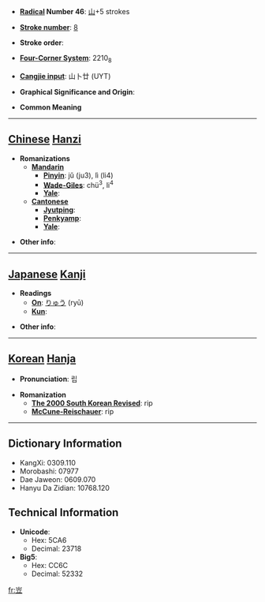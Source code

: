 * '''[[Wiktionary:Chinese radical index| Radical]] Number 46''': [[Wiktionary:Chinese radical index 山|山]]+5 strokes

* '''[[Wiktionary:Chinese total strokes index|Stroke number]]''': [[Wiktionary:Chinese total strokes index 8|8]]

* '''Stroke order''': 

* '''[[Wiktionary:Chinese four corner index|Four-Corner System]]''': 2210<sub>8</sub>

* '''[[Wiktionary:Chinese Cangjie index|Cangjie input]]''': 山卜廿 (UYT)

* '''Graphical Significance and Origin''': 

* '''Common Meaning'''

----

== [[Chinese]] [[Hanzi]] ==

* '''Romanizations'''
** '''[[Mandarin]]'''
*** '''[[Pinyin]]''': jǔ (ju3), lì (li4)
*** '''[[Wade-Giles]]''': chü<sup>3</sup>, li<sup>4</sup>
*** '''[[Yale]]''': 
** '''[[Cantonese]]'''
*** '''[[Jyutping]]''':
*** '''[[Penkyamp]]''': 
*** '''[[Yale]]''': 

* '''Other info''': 

----

== [[Japanese]] [[Kanji]] ==

* '''Readings'''
** '''[[On]]''': [[りゅう]] (ryū)
** '''[[Kun]]''': 

* '''Other info''':  

----

== [[Korean]] [[Hanja]] ==

* '''Pronunciation''': 립

* '''Romanization'''
** '''[[The 2000 South Korean Revised Romanization|The 2000 South Korean Revised]]''': rip
** '''[[McCune-Reischauer]]''': rip

----

== Dictionary Information ==

* KangXi: 0309.110
* Morobashi: 07977
* Dae Jaweon: 0609.070
* Hanyu Da Zidian: 10768.120

== Technical Information ==

* '''Unicode''':
** Hex: 5CA6
** Decimal: 23718
* '''Big5''':
** Hex: CC6C
** Decimal: 52332

[[fr:岦]]